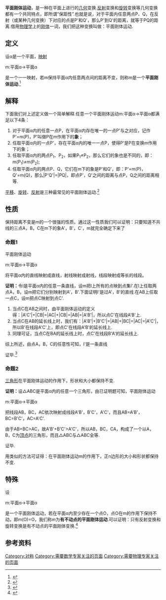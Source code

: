 {{Expert needed|subject=数学|subject2=物理|time=2021-9-23}}


'''平面刚体运动'''，是一种在平面上进行的[[几何|几何]]变换.[[反射|反射]]变换和[[旋转|旋转]]变换等几何变换都有一个共同特点，即所谓“保距性”.也就是说，对于平面内任意两点P、Q，在反射（或某种几何变换）下对应的点是P'和Q'，那么P'到Q'的距离，就等于PQ的距离.借用[[物理学|物理学]]上的[[刚体|刚体]]一词，我们把这种变换叫做：平面刚体运动.
==定义==
设α是一个平面，[[映射|映射]]

m:平面α→平面α

是一个一一映射，若m保持平面α内任意两点间的距离不变，则称m是一个'''平面刚体运动'''.<ref>{{cite book |author=张英伯 |coauthors=宋莉莉 |title=对称与群 |year=2007 |publisher=人民教育出版社 |pages=6 |isbn=978-7-107-18021-7 }}</ref>
==解释==
下面我们对上述定义做一个简单解释.任意一个平面刚体运动m:平面α→平面α都满足以下4条：
#对于平面α内的任意一点P，在平面α内存在唯一的一点P'与之对应，记作P'=m(P)，P'叫做P在m作用下的'''象'''；
#任取平面α内的一点P'，存在平面α内的唯一一点P，使得P'是P在变换m作用下的象；
#任取平面α内的两点P<sub>1</sub>、P<sub>2</sub>，如果P<sub>1</sub>≠P<sub>2</sub>，那么它们的象也是不同的，即：m(P<sub>1</sub>)≠m(P<sub>2</sub>);
#任取平面α内的两点P、Q，它们在m下的象是P'和Q'，即：P'=m(P)，Q'=m(Q)，那么|P'Q'|=|PQ|，即点P'，Q'之间的距离与点P，Q之间的距离相等.
[[平移|平移]]、[[旋转|旋转]]、[[反射|反射]]是三种最常见的平面刚体运动.<ref>{{cite book |author=张英伯 |coauthors=宋莉莉 |title=对称与群 |year=2007 |publisher=人民教育出版社|chapter=平面刚体的对称群 |pages=7 |isbn=978-7-107-18021-7 }}</ref>
==性质==
保持距离不变是m的一个很强的性质。通过这一性质我们可以证明：只要知道不共线的三点A，B，C在m下的象A'，B'，C'，m就完全确定下来了
===命题1===
平面刚体运动

m:平面α→平面α

将平面α内的直线映射成直线，射线映射成射线，线段映射成等长的线段。

'''证明：'''令l是平面α内的任意一条直线，设m把l上所有的点映到点集l'.在l上任取两点A，B，设m把它们分别映射到A'，B'.下面证明l'是过A'，B'的直线.在AB上任取一点C，设m把点C映射到点C'.

#当点C在AB之间时，由平面刚体运动的定义得：|A'C'|+|CB|=|AC|+|CB|=|AB|=|A'B'|，所以点C'在线段A'B'上.
#当点C在AB的延长线上时，我们有：|A'B'|+|B'C'|=|AB|+|BC|=|AC|=|A'C'|，所以B'在线段A'C'上，即点C'在线段A'B'的延长线上.
#同理可证，当点C在BA的延长线上时，点C'在线段B'A'的延长线上.

综上所述，由点A，B，C的任意性可知，l'是一条直线

证毕.<ref>{{cite book |author=张英伯 |coauthors=宋莉莉 |title=对称与群 |year=2007 |publisher=人民教育出版社|chapter=平面刚体的对称群 |pages=8 |isbn=978-7-107-18021-7 }}</ref>
===命题2===
[[三角形|三角形]]在平面刚体运动的作用下，形状和大小都保持不变.

'''证明：'''设△ABC是平面α内的任意一个三角形，由已证明题可知，平面刚体运动

m:平面α→平面α

把线段AB，BC，AC依次映射成线段A'B'，B'C'，A'C'，而且AB=A'B'，BC=B'C'，AC=A'C'.

由于AB+BC>AC，故A'B'+B'C'>A'C'，所以AB，BC，CA，构成了一个以A，B，C为[[頂點_(幾何)|顶点]]的三角形，而且△ABC与△ABC全等.

证毕.

用类似的方法可证得：在平面刚体运动m的作用下，正n边形的大小和形状都保持不变.
==特殊==
设

m:平面α→平面α

是一个平面刚体运动，若在平面α内至少存在一个点O，点O在m的作用下保持不动，即m(O)=O，我们称m为'''有不动点的平面刚体运动'''.可以证明：只有反射变换和旋转变换是有不动点的平面刚体变换.<ref>{{cite book |author=张英伯 |coauthors=宋莉莉 |title=对称与群 |year=2007 |publisher=人民教育出版社 |chapter=附录二 |pages=49 |isbn=978-7-107-18021-7 }}</ref>

==参考资料==
{{reflist}}
[[Category:对称|Category:对称]]
[[Category:需要数学专家关注的页面|Category:需要数学专家关注的页面]]
[[Category:需要物理专家关注的页面|Category:需要物理专家关注的页面]]
